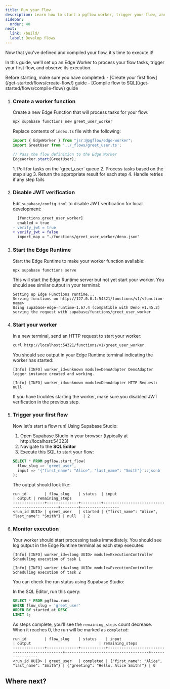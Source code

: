 ```yaml
---
title: Run your Flow
description: Learn how to start a pgflow worker, trigger your flow, and monitor execution progress
sidebar:
  order: 40
next:
  link: /build/
  label: Develop flows
---
```



Now that you've defined and compiled your flow, it's time to execute it!

In this guide, we'll set up an Edge Worker to process your flow tasks, trigger your first flow, and observe its execution.

<Aside type="caution" title="Prerequisites">
Before starting, make sure you have completed:
- [Create your first flow](/get-started/flows/create-flow/) guide
- [Compile flow to SQL](/get-started/flows/compile-flow/) guide
</Aside>

<Steps>

1. ### Create a worker function

   Create a new Edge Function that will process tasks for your flow:

   ```bash frame="none"
   npx supabase functions new greet_user_worker
   ```

   Replace contents of `index.ts` file with the following:

   ```typescript title="supabase/functions/greet_user_worker/index.ts"
   import { EdgeWorker } from "jsr:@pgflow/edge-worker";
   import GreetUser from '../_flows/greet_user.ts';

   // Pass the flow definition to the Edge Worker
   EdgeWorker.start(GreetUser);
   ```

   <Aside title="The Edge Worker will:">
   1. Poll for tasks on the `greet_user` queue
   2. Process tasks based on the step slug
   3. Return the appropriate result for each step
   4. Handle retries if any step fails
   </Aside>

2. ### Disable JWT verification

   Edit `supabase/config.toml` to disable JWT verification for local development:

   ```diff lang="toml"
     [functions.greet_user_worker]
     enabled = true
   - verify_jwt = true
   + verify_jwt = false
     import_map = "./functions/greet_user_worker/deno.json"
   ```

3. ### Start the Edge Runtime

   Start the Edge Runtime to make your worker function available:

   ```bash frame="none"
   npx supabase functions serve
   ```

   This will start the Edge Runtime server but not yet start your worker.
   You should see similar output in your terminal:

   ```
   Setting up Edge Functions runtime...
   Serving functions on http://127.0.0.1:54321/functions/v1/<function-name>
   Using supabase-edge-runtime-1.67.4 (compatible with Deno v1.45.2)
   serving the request with supabase/functions/greet_user_worker
   ```

4. ### Start your worker

   In a new terminal, send an HTTP request to start your worker:

   ```bash frame="none"
   curl http://localhost:54321/functions/v1/greet_user_worker
   ```

   You should see output in your Edge Runtime terminal indicating the worker has started:

   ```
   [Info] [INFO] worker_id=unknown module=DenoAdapter DenoAdapter logger instance created and working.

   [Info] [INFO] worker_id=unknown module=DenoAdapter HTTP Request: null
   ```

   <Aside type="caution">
   If you have troubles starting the worker, make sure you disabled JWT verification in the previous step.
   </Aside>

5. ### Trigger your first flow

   Now let's start a flow run! Using Supabase Studio:

   1. Open Supabase Studio in your browser (typically at http://localhost:54323)
   2. Navigate to the **SQL Editor**
   3. Execute this SQL to start your flow:

   ```sql
   SELECT * FROM pgflow.start_flow(
     flow_slug => 'greet_user',
     input => '{"first_name": "Alice", "last_name": "Smith"}'::jsonb
   );
   ```

   The output should look like:

   ```
   run_id        | flow_slug    | status  | input                                         | output | remaining_steps
   --------------+--------------+---------+-----------------------------------------------+--------+-----------------
   <run_id UUID> | greet_user   | started | {"first_name": "Alice", "last_name": "Smith"} | null   | 2
   ```

6. ### Monitor execution

   Your worker should start processing tasks immediately. You should see log output in the Edge Runtime terminal as each step executes:

   ```
   [Info] [INFO] worker_id=<long UUID> module=ExecutionController Scheduling execution of task 1

   [Info] [INFO] worker_id=<long UUID> module=ExecutionController Scheduling execution of task 2
   ```

   You can check the run status using Supabase Studio:

   In the SQL Editor, run this query:

   ```sql
   SELECT * FROM pgflow.runs
   WHERE flow_slug = 'greet_user'
   ORDER BY started_at DESC
   LIMIT 1;
   ```

   As steps complete, you'll see the `remaining_steps` count decrease. When it reaches 0, the run will be marked as `completed`:

   ```
   run_id        | flow_slug    | status    | input                                         | output                              | remaining_steps
   --------------+--------------+-----------+-----------------------------------------------+-------------------------------------+-----------------
   <run_id UUID> | greet_user   | completed | {"first_name": "Alice", "last_name": "Smith"} | {"greeting": "Hello, Alice Smith!"} | 0
   ```

</Steps>

## Where next?

<CardGrid>
  <LinkCard
    title="How pgflow works"
    href="/concepts/how-pgflow-works/"
    description="Understand how pgflow executes flows behind the scenes"
  />
  <LinkCard
    title="Ship to Supabase"
    href="/deploy/supabase/deploy-first-flow/"
    description="Deploy your flows to production on Supabase's hosted platform"
  />
  <LinkCard
    title="Make flows resilient"
    href="/reference/configuration/step-execution/"
    description="Configure retry behavior, timeouts, and error handling for your flows"
  />
  <LinkCard
    title="Observe runs with SQL"
    href="/deploy/monitor-execution/"
    description="Learn how to monitor and debug your flow execution with SQL queries"
  />
</CardGrid>
